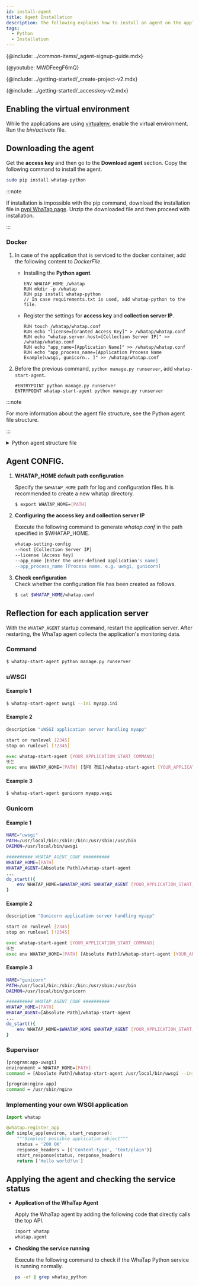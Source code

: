 ```yaml
---
id: install-agent
title: Agent Installation
description: The following explains how to install an agent on the application server in the Python environment.
tags:
  - Python
  - Installation
---
```



{@include: ../common-items/_agent-signup-guide.mdx}  

{@youtube: MWDFeegF6mQ}

{@include: ../getting-started/_create-project-v2.mdx}  

{@include: ../getting-started/_accesskey-v2.mdx}

## Enabling the virtual environment

While the applications are using [virtualenv](https://docs.python.org/ko/3.7/library/venv.html), enable the virtual environment. Run the _bin/activate_ file.

## Downloading the agent

Get the **access key** and then go to the **Download agent** section. Copy the following command to install the agent.

```bash
sudo pip install whatap-python
```

:::note

If installation is impossible with the pip command, download the installation file in [pypi WhaTap page](https://pypi.org/project/whatap-python/#files). Unzip the downloaded file and then proceed with installation.

:::

### Docker

1.  In case of the application that is serviced to the docker container, add the following content to _DockerFile_.

    -   Installing the **Python agent**.

        ```docker title='Dockerfile' {3}
        ENV WHATAP_HOME /whatap
        RUN mkdir -p /whatap
        RUN pip install whatap-python
        // In case requirements.txt is used, add whatap-python to the file.
        ```

    -   Register the settings for **access key** and **collection server IP**.

        ```docker title='Dockerfile'
        RUN touch /whatap/whatap.conf
        RUN echo "license=[Granted Access Key]" > /whatap/whatap.conf
        RUN echo "whatap.server.host=[Collection Server IP]" >> /whatap/whatap.conf
        RUN echo "app_name=[Application Name]" >> /whatap/whatap.conf
        RUN echo "app_process_name=[Application Process Name Example)uwsgi, gunicorn.. ]" >> /whatap/whatap.conf
        ```

2.  Before the previous command, `python manage.py runserver`, add `whatap-start-agent`.

    ```docker title='Dockerfile'
    #ENTRYPOINT python manage.py runserver
    ENTRYPOINT whatap-start-agent python manage.py runserver
    ```

:::note

For more information about the agent file structure, see the Python agent file structure.

:::

<details>
<summary>Python agent structure file</summary>
The Python agent file consists of a tracer that extracts the data needed to monitor applications and passes it to the WhaTap collection server, and the elements that help the tracer send the data.

-   _whatap.conf_

    This basic file is required to set an agent. The agent-related options can be set in _whatap.conf_.

-   _paramkey.txt_  

    It is used to check the parameters of HTTP and SQL data collected as the trace information of the traced transactions. 

    The security key is stored in a file. To check the actual collected data through a browser, enter the security key in the file to retrieve the data. 

    You can modify the security key by directly modifying the file. The related options are as follows: 

    -   **profile_http_parameter_enabled** <span class='type'>Boolean</span>

        Default `false`

    -   **profile_sql_param_enabled** <span class='type'>Boolean</span>

        Default `false`

</details>

## Agent CONFIG.

1.  **WHATAP_HOME default path configuration**

    Specify the `$WHATAP_HOME` path for log and configuration files. It is recommended to create a new whatap directory.

    ```bash
    $ export WHATAP_HOME=[PATH]
    ```

2.  **Configuring the access key and collection server IP**

    Execute the following command to generate _whatap.conf_ in the path specified in $WHATAP_HOME.

    ```bash
    whatap-setting-config
    --host [Collection Server IP]
    --license [Access Key]
    --app_name [Enter the user-defined application's name]
    --app_process_name [Process name. e.g. uwsgi, gunicorn]
    ```

3.  **Check configuration**\
    Check whether the configuration file has been created as follows.

    ```bash
    $ cat $WHATAP_HOME/whatap.conf
    ```

## Reflection for each application server

With the `WHATAP_AGENT` startup command, restart the application server. After restarting, the WhaTap agent collects the application's monitoring data.

### Command

```bash title=SH
$ whatap-start-agent python manage.py runserver
```

### uWSGI

#### Example 1

```bash title=SH
$ whatap-start-agent uwsgi --ini myapp.ini
```

#### Example 2

```bash title=VI
description "uWSGI application server handling myapp"

start on runlevel [2345]
stop on runlevel [!2345]

exec whatap-start-agent [YOUR_APPLICATION_START_COMMAND]
또는
exec env WHATAP_HOME=[PATH] [절대 경로]/whatap-start-agent [YOUR_APPLICATION_START_COMMAND]
```

#### Example 3

```bash title=SH
$ whatap-start-agent gunicorn myapp.wsgi
```

### Gunicorn

#### Example 1

```bash title=SH
NAME="uwsgi"
PATH=/usr/local/bin:/sbin:/bin:/usr/sbin:/usr/bin
DAEMON=/usr/local/bin/uwsgi

########## WHATAP_AGENT_CONF ##########
WHATAP_HOME=[PATH]
WHATAP_AGENT=[Absolute Path]/whatap-start-agent
...
do_start(){
    env WHATAP_HOME=$WHATAP_HOME $WHATAP_AGENT [YOUR_APPLICATION_START_COMMAND]
}
```

#### Example 2

```bash title=SH
description "Gunicorn application server handling myapp"

start on runlevel [2345]
stop on runlevel [!2345]

exec whatap-start-agent [YOUR_APPLICATION_START_COMMAND]
또는
exec env WHATAP_HOME=[PATH] [Absolute Path]/whatap-start-agent [YOUR_APPLICATION_START_COMMAND]
```

#### Example 3

```bash title=SH
NAME="gunicorn"
PATH=/usr/local/bin:/sbin:/bin:/usr/sbin:/usr/bin
DAEMON=/usr/local/bin/gunicorn

########## WHATAP_AGENT_CONF ##########
WHATAP_HOME=[PATH]
WHATAP_AGENT=[Absolute Path]/whatap-start-agent
...
do_start(){
    env WHATAP_HOME=$WHATAP_HOME $WHATAP_AGENT [YOUR_APPLICATION_START_COMMAND]
}
```

### Supervisor

```bash title=SH
[program:app-uwsgi]
environment = WHATAP_HOME=[PATH]
command = [Absolute Path]/whatap-start-agent /usr/local/bin/uwsgi --ini /home/blog/backend/config/uwsgi.ini

[program:nginx-app]
command = /usr/sbin/nginx
```

### Implementing your own WSGI application

```python title=PYTHON
import whatap

@whatap.register_app
def simple_app(environ, start_response):
    """Simplest possible application object"""
    status = '200 OK'
    response_headers = [('Content-type', 'text/plain')]
    start_response(status, response_headers)
    return ['Hello world!\n']
```

## Applying the agent and checking the service status

-   **Application of the WhaTap Agent**

    Apply the WhaTap agent by adding the following code that directly calls the top API.

    ```bash
    import whatap
    whatap.agent
    ```

-   **Checking the service running**

    Execute the following command to check if the WhaTap Python service is running normally.

    ```bash
    ps -ef | grep whatap_python
    ```
